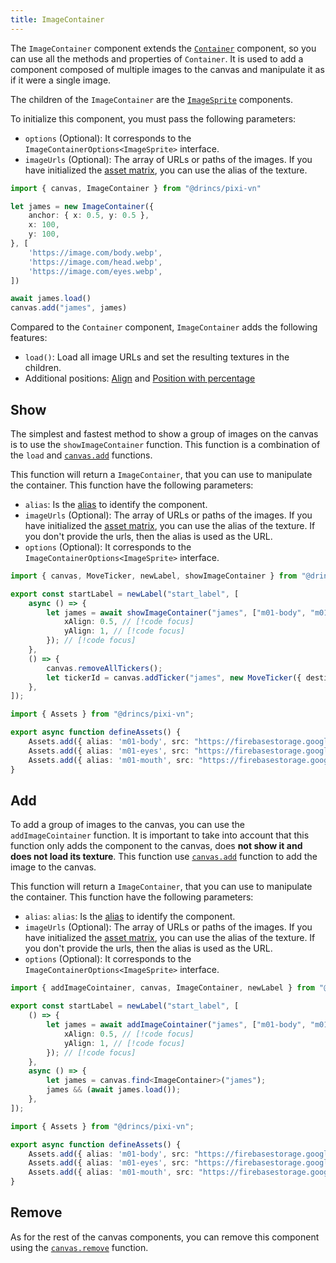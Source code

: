 ```yaml
---
title: ImageContainer
---
```


The `ImageContainer` component extends the [`Container`](/start/canvas-components#base-components) component, so you can use all the methods and properties of `Container`. It is used to add a component composed of multiple images to the canvas and manipulate it as if it were a single image.

The children of the `ImageContainer` are the [`ImageSprite`](/start/canvas-images) components.

To initialize this component, you must pass the following parameters:

- `options` (Optional): It corresponds to the `ImageContainerOptions<ImageSprite>` interface.
- `imageUrls` (Optional): The array of URLs or paths of the images. If you have initialized the [asset matrix](/start/assets-management#initialize-the-asset-matrix-at-project-start), you can use the alias of the texture.

```ts
import { canvas, ImageContainer } from "@drincs/pixi-vn"

let james = new ImageContainer({
    anchor: { x: 0.5, y: 0.5 },
    x: 100,
    y: 100,
}, [
    'https://image.com/body.webp',
    'https://image.com/head.webp',
    'https://image.com/eyes.webp',
])

await james.load()
canvas.add("james", james)
```

Compared to the `Container` component, `ImageContainer` adds the following features:

- `load()`: Load all image URLs and set the resulting textures in the children.
- Additional positions: [Align](/start/canvas-position.md) and [Position with percentage](/start/canvas-position)

## Show

The simplest and fastest method to show a group of images on the canvas is to use the `showImageContainer` function. This function is a combination of the `load` and [`canvas.add`](/start/canvas-functions#add-a-canvas-component) functions.

This function will return a `ImageContainer`, that you can use to manipulate the container. This function have the following parameters:

- `alias`: Is the [alias](/start/canvas-alias) to identify the component.
- `imageUrls` (Optional): The array of URLs or paths of the images. If you have initialized the [asset matrix](/start/assets-management#initialize-the-asset-matrix-at-project-start), you can use the alias of the texture. If you don't provide the urls, then the alias is used as the URL.
- `options` (Optional): It corresponds to the `ImageContainerOptions<ImageSprite>` interface.

```ts tab="labels/startLabel.ts"
import { canvas, MoveTicker, newLabel, showImageContainer } from "@drincs/pixi-vn";

export const startLabel = newLabel("start_label", [
    async () => {
        let james = await showImageContainer("james", ["m01-body", "m01-eyes", "m01-mouth"], { // [!code focus]
            xAlign: 0.5, // [!code focus]
            yAlign: 1, // [!code focus]
        }); // [!code focus]
    },
    () => {
        canvas.removeAllTickers();
        let tickerId = canvas.addTicker("james", new MoveTicker({ destination: { x: 0, y: 1, type: "align" } }));
    },
]);
```

```ts tab="utils/defineAssets.ts"
import { Assets } from "@drincs/pixi-vn";

export async function defineAssets() {
    Assets.add({ alias: 'm01-body', src: "https://firebasestorage.googleapis.com/v0/b/pixi-vn.appspot.com/o/public%2Fbreakdown%2Fm01%2Fm01-body.webp?alt=media" })
    Assets.add({ alias: 'm01-eyes', src: "https://firebasestorage.googleapis.com/v0/b/pixi-vn.appspot.com/o/public%2Fbreakdown%2Fm01%2Fm01-eyes-smile.webp?alt=media" })
    Assets.add({ alias: 'm01-mouth', src: "https://firebasestorage.googleapis.com/v0/b/pixi-vn.appspot.com/o/public%2Fbreakdown%2Fm01%2Fm01-mouth-smile00.webp?alt=media" })
}
```

<Sandbox
  template="qz66sg"
  entry="/src/labels/startLabel.ts,/src/utils/assets-utility.ts"
/>

## Add

To add a group of images to the canvas, you can use the `addImageCointainer` function. It is important to take into account that this function only adds the component to the canvas, does **not show it and does not load its texture**. This function use [`canvas.add`](/start/canvas-functions#add-a-canvas-component) function to add the image to the canvas.

This function will return a `ImageContainer`, that you can use to manipulate the container. This function have the following parameters:

- `alias`: `alias`: Is the [alias](/start/canvas-alias) to identify the component.
- `imageUrls` (Optional): The array of URLs or paths of the images. If you have initialized the [asset matrix](/start/assets-management#initialize-the-asset-matrix-at-project-start), you can use the alias of the texture. If you don't provide the urls, then the alias is used as the URL.
- `options` (Optional): It corresponds to the `ImageContainerOptions<ImageSprite>` interface.

```ts tab="labels/startLabel.ts"
import { addImageCointainer, canvas, ImageContainer, newLabel } from "@drincs/pixi-vn";

export const startLabel = newLabel("start_label", [
    () => {
        let james = await addImageCointainer("james", ["m01-body", "m01-eyes", "m01-mouth"], { // [!code focus]
            xAlign: 0.5, // [!code focus]
            yAlign: 1, // [!code focus]
        }); // [!code focus]
    },
    async () => {
        let james = canvas.find<ImageContainer>("james");
        james && (await james.load());
    },
]);
```

```ts tab="utils/defineAssets.ts"
import { Assets } from "@drincs/pixi-vn";

export async function defineAssets() {
    Assets.add({ alias: 'm01-body', src: "https://firebasestorage.googleapis.com/v0/b/pixi-vn.appspot.com/o/public%2Fbreakdown%2Fm01%2Fm01-body.webp?alt=media" })
    Assets.add({ alias: 'm01-eyes', src: "https://firebasestorage.googleapis.com/v0/b/pixi-vn.appspot.com/o/public%2Fbreakdown%2Fm01%2Fm01-eyes-smile.webp?alt=media" })
    Assets.add({ alias: 'm01-mouth', src: "https://firebasestorage.googleapis.com/v0/b/pixi-vn.appspot.com/o/public%2Fbreakdown%2Fm01%2Fm01-mouth-smile00.webp?alt=media" })
}
```

<Sandbox
  template="ptqws3"
  entry="/src/labels/startLabel.ts,/src/utils/assets-utility.ts"
/>

## Remove

As for the rest of the canvas components, you can remove this component using the [`canvas.remove`](/start/canvas-functions#remove-a-canvas-component) function.
